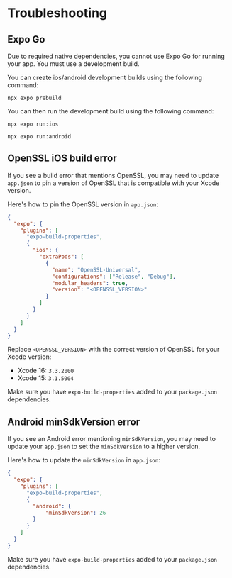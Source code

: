 # Troubleshooting

## Expo Go

Due to required native dependencies, you cannot use Expo Go for running your app. You must use a development build.

You can create ios/android development builds using the following command:

```shell
npx expo prebuild
```

You can then run the development build using the following command:

```shell
npx expo run:ios
```

```shell
npx expo run:android
```

## OpenSSL iOS build error

If you see a build error that mentions OpenSSL, you may need to update `app.json` to pin a version of OpenSSL that is compatible with your Xcode version.

Here's how to pin the OpenSSL version in `app.json`:

```json
{
  "expo": {
    "plugins": [
      "expo-build-properties",
      {
        "ios": {
          "extraPods": [
            {
              "name": "OpenSSL-Universal",
              "configurations": ["Release", "Debug"],
              "modular_headers": true,
              "version": "<OPENSSL_VERSION>"
            }
          ]
        }
      }
    ]
  }
}
```

Replace `<OPENSSL_VERSION>` with the correct version of OpenSSL for your Xcode version:

- Xcode 16: `3.3.2000`
- Xcode 15: `3.1.5004`

Make sure you have `expo-build-properties` added to your `package.json` dependencies.

## Android minSdkVersion error

If you see an Android error mentioning `minSdkVersion`, you may need to update your `app.json` to set the `minSdkVersion` to a higher version.

Here's how to update the `minSdkVersion` in `app.json`:

```json
{
  "expo": {
    "plugins": [
      "expo-build-properties",
      {
        "android": {
            "minSdkVersion": 26
        }
      }
    ]
  }
}
```

Make sure you have `expo-build-properties` added to your `package.json` dependencies.
